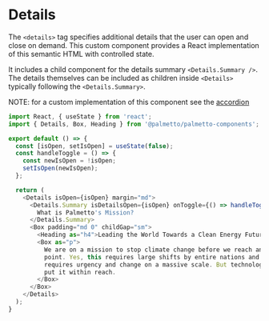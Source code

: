 
<Meta title="Components/Details/Codesandbox" />

# Details

The `<details>` tag specifies additional details that the user can open and close on demand. This custom component
provides a React implementation of this semantic HTML with controlled state.

It includes a child component for the details summary `<Details.Summary />`. The details themselves can be included as children
inside `<Details>` typically following the `<Details.Summary>`.

NOTE: for a custom implementation of this component see the [accordion](/?path=/story/components-accordion-overview--default-story)

```js codesandbox=palmetto-components
import React, { useState } from 'react';
import { Details, Box, Heading } from '@palmetto/palmetto-components';

export default () => {
  const [isOpen, setIsOpen] = useState(false);
  const handleToggle = () => {
    const newIsOpen = !isOpen;
    setIsOpen(newIsOpen);
  };

  return (
    <Details isOpen={isOpen} margin="md">
      <Details.Summary isDetailsOpen={isOpen} onToggle={() => handleToggle()} display="inline">
        What is Palmetto's Mission?
      </Details.Summary>
      <Box padding="md 0" childGap="sm">
        <Heading as="h4">Leading the World Towards a Clean Energy Future</Heading>
        <Box as="p">
          We are on a mission to stop climate change before we reach an irreversible tipping
          point. Yes, this requires large shifts by entire nations and entire populations. It
          requires urgency and change on a massive scale. But technological advancements have
          put it within reach.
        </Box>
      </Box>
    </Details>
  );
}